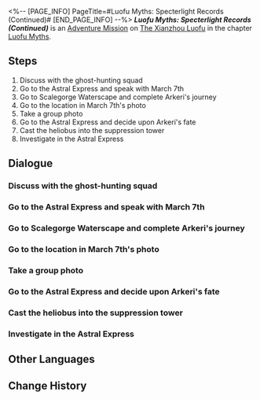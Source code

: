 <%-- [PAGE_INFO]
PageTitle=#Luofu Myths: Specterlight Records (Continued)#
[END_PAGE_INFO] --%>
{{Stub|Dialogue.}}
{{Mission Infobox
|id            = 8015163
|title         = 
|image         = <!--Mission Luofu Myths Specterlight Records (Continued).png-->
|type          = Adventure
|event_name    = 
|chapter       = Luofu Myths
|requirements  = {{subst:void|<!--Unknown: {"Type":"Manual"}-->}}
|summary       = The Ghostly Grove offers a myriad of uncanny stories, including rumors about a camera that captures things that do not exist.<br />The only good heliobus is a captured heliobus. The only place they should go is the Suppression Tower in Fyxestroll Garden.
|characters    = Trailblazer
|startLocation = [[The Xianzhou Luofu]] - [[Fyxestroll Garden]]
|world         = The Xianzhou Luofu
|area          = Fyxestroll Garden
|prev          = 
|next          = 
|rewards       = Trailblaze EXP*100; Stellar Jade*20; Traveler's Guide*3; Condensed Aether*2; Lost Gold Fragment*2; Credit*5,000
}}
'''''Luofu Myths: Specterlight Records (Continued)''''' is an [[Adventure Mission]] on [[The Xianzhou Luofu]] in the chapter [[Luofu Myths]].

==Steps==
# Discuss with the ghost-hunting squad
# Go to the Astral Express and speak with March 7th
# Go to Scalegorge Waterscape and complete Arkeri's journey
# Go to the location in March 7th's photo
# Take a group photo
# Go to the Astral Express and decide upon Arkeri's fate
# Cast the heliobus into the suppression tower
# Investigate in the Astral Express

<!--
==Gameplay Notes==

--><!--
==Trial Character==

-->
==Dialogue==
{{Stub Dialogue}}

===Discuss with the ghost-hunting squad===
{{Mission Description|type=adventure|location=Fyxestroll Garden|Guinaifen seems to have something she wants to discuss with the ghost-hunting squad...<br />Listen to her and find out what new incident has gone down.}}
{{Dialogue Start}}
:{{tx}}
{{Dialogue End}}

===Go to the Astral Express and speak with March 7th===
{{Mission Description|type=adventure|location=Parlor Car|update|You guessed it right. The poster this time is March 7th. She noticed that her photos are always capturing things that shouldn't be there. Maybe there's actually something wrong with the Express, and it should be investigated.<br />Speak to March 7th first.}}
{{Dialogue Start}}
:{{tx}}
{{Dialogue End}}

===Go to Scalegorge Waterscape and complete Arkeri's journey===
{{Mission Description|type=adventure|location=Scalegorge Waterscape|update|The innocent heliobus was drawn to adventure. Perhaps the rare sights found in Scalegorge Waterscape can satisfy their curiosity.<br />Join March 7th and Arkeri on a journey to the Scalegorge Waterscape.}}
{{Dialogue Start}}
:{{tx}}
{{Dialogue End}}

===Go to the location in March 7th's photo===
{{Mission Description|type=adventure|location=Scalegorge Waterscape|update|Your adventures in Scalegorge Waterscape have sparked great curiosity in Arkeri. Introduce them to the wonders of this place.}}
{{Dialogue Start}}
:{{tx}}
{{Dialogue End}}

===Take a group photo===
{{Mission Description|type=adventure|location=Scalegorge Waterscape|update|This time, please make sure to capture Arkeri in the photo instead of as a "ghostly figure."}}
{{Dialogue Start}}
:{{tx}}
{{Dialogue End}}

===Go to the Astral Express and decide upon Arkeri's fate===
{{Mission Description|type=adventure|location=Parlor Car|update|Regardless, you've concluded Arkeri's journey, and their path must now be decided.<br />Once you're prepared, it's time to chat with March 7th.}}
{{Dialogue Start}}
:{{tx}}
{{Dialogue End}}

===Cast the heliobus into the suppression tower===
{{Mission Description|type=adventure|location=Fyxestroll Garden|update|The only good heliobus is a captured heliobus. The only place they should go is the Suppression Towers in Fyxestroll Garden.}}
{{Dialogue Start}}
:{{tx}}
{{Dialogue End}}

===Investigate in the Astral Express===
{{Mission Description|type=adventure|location=Parlor Car|update|You guessed it right. The poster this time is March 7th. She noticed that her photos were always capturing things that shouldn't be there. Maybe there's actually something wrong with the Express, and it should be investigated.<br />Check if any of the Express Crew members are possessed by heliobi.}}
{{Dialogue Start}}
:{{tx}}
{{Dialogue End}}

==Other Languages==
{{Other Languages
|en   = Luofu Myths: Specterlight Records (Continued)
|zhs  = 罗浮异闻•磷火录（续）
|zht  = 羅浮異聞•磷火錄（續）
|ja   = 羅浮異聞・燐火録・続
|ko   = 나부 기문•인화록(속편)
|es   = Leyendas urbanas del Luofu: Luces espectrales (continuación)
|fr   = Mythes du Luofu&nbsp;: Récits des feux follets (suite)
|ru   = Городские легенды Лофу: Записи о блуждающих огнях (продолжение)
|th   = ตำนานพิศวงเมือง Luofu: เปลวแสงสีเขียว (ต่อ)
|vi   = Kỳ Bí Luofu - Ký Sự Ma Trơi: Tiếp
|de   = Legenden der Luofu: Akte Irrlicht (Fortsetzung)
|id   = Legenda Urban Luofu: Kisah Api Hantu (Lanjutan)
|pt   = Lendas do Luofu: Registros de Luz Espectral (continuado)
}}

==Change History==
{{Change History|1.5}}
